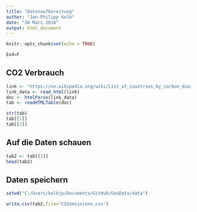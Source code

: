```yaml
---
title: "Datenaufbereitung"
author: "Jan-Philipp Kolb"
date: "30 März 2016"
output: html_document
---
```


```r
knitr::opts_chunk$set(echo = TRUE)
```

```r
Ex4=F
```


## CO2 Verbrauch

```r
link <- "https://en.wikipedia.org/wiki/List_of_countries_by_carbon_dioxide_emissions_per_capita"
link_data <- read_html(link)
doc <- htmlParse(link_data)
tab <- readHTMLTable(doc)
```


```r
str(tab)
tab[[1]]
tab[[2]]
```

## Auf die Daten schauen

```r
tab2 <- tab[[2]]
head(tab2)
```

## Daten speichern

```r
setwd("C:/Users/kolbjp/Documents/GitHub/GeoData/data")
```

```r
write.csv(tab2,file="CO2emissions.csv")
```

